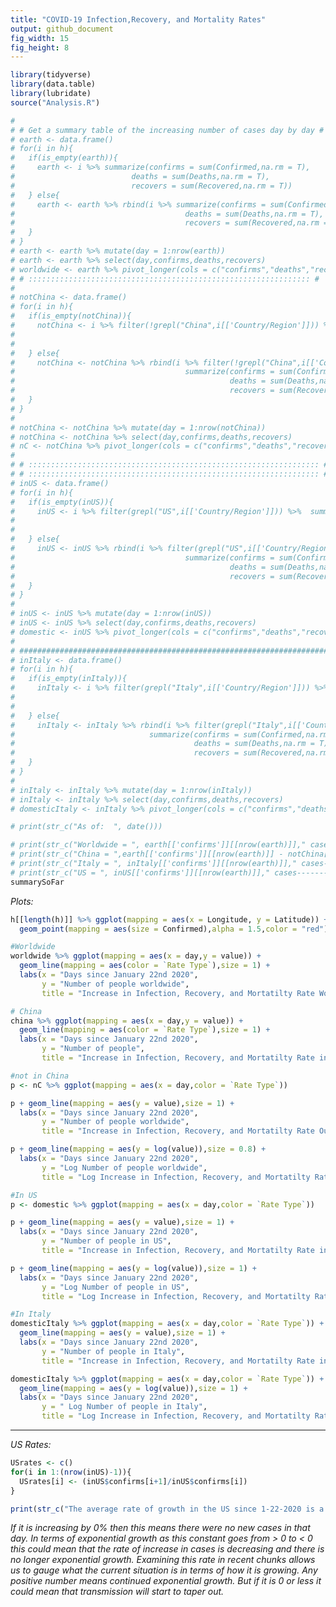 ---
title: "COVID-19 Infection,Recovery, and Mortality Rates"
output: github_document
fig_width: 15
fig_height: 8
---

```{r include=FALSE}
library(tidyverse)
library(data.table)
library(lubridate)
source("Analysis.R")
```


<!-- ```{r include=F} -->
<!-- # downloads all data from 1-22-2020 to today -->
<!-- h <- list() -->
<!-- todayInMarch <- as.numeric(substring(date(),9,10)) -->


<!-- day <- 22:31 -->
<!-- count <- 1 -->
<!-- for(d in day){ -->
<!--   url <- str_c("https://raw.githubusercontent.com/CSSEGISandData/COVID-19/master/csse_covid_19_data/csse_covid_19_daily_reports/01-",d,"-2020.csv") -->
<!--   print(url) -->
<!--   h[[count]] <- fread(url) -->
<!--   count <- count+1 -->
<!-- } -->
<!-- day <- c(str_c("0",1:9),10:29) -->
<!-- for(d in day){ -->
<!--   url <- str_c("https://raw.githubusercontent.com/CSSEGISandData/COVID-19/master/csse_covid_19_data/csse_covid_19_daily_reports/02-",d,"-2020.csv") -->
<!--   print(url) -->
<!--   h[[count]] <- fread(url) -->
<!--   count <- count+1 -->
<!-- } -->
<!-- day <- c(str_c("0",1:9),10:(todayInMarch-1)) -->
<!-- for(d in day){ -->
<!--   url <- str_c("https://raw.githubusercontent.com/CSSEGISandData/COVID-19/master/csse_covid_19_data/csse_covid_19_daily_reports/03-",d,"-2020.csv") -->
<!--   print(url) -->
<!--   h[[count]] <- fread(url) -->
<!--   count <- count+1 -->
<!-- } -->
<!-- ``` -->

```{r include=F}
# 
# # Get a summary table of the increasing number of cases day by day #
# earth <- data.frame()
# for(i in h){
#   if(is_empty(earth)){
#     earth <- i %>% summarize(confirms = sum(Confirmed,na.rm = T),
#                          deaths = sum(Deaths,na.rm = T),
#                          recovers = sum(Recovered,na.rm = T))
#   } else{
#     earth <- earth %>% rbind(i %>% summarize(confirms = sum(Confirmed,na.rm = T),
#                                      deaths = sum(Deaths,na.rm = T),
#                                      recovers = sum(Recovered,na.rm = T)))
#   }
# }
# earth <- earth %>% mutate(day = 1:nrow(earth))
# earth <- earth %>% select(day,confirms,deaths,recovers)
# worldwide <- earth %>% pivot_longer(cols = c("confirms","deaths","recovers"),names_to = "Rate Type")
# # ::::::::::::::::::::::::::::::::::::::::::::::::::::::::::::::: #
# 
# notChina <- data.frame()
# for(i in h){
#   if(is_empty(notChina)){
#     notChina <- i %>% filter(!grepl("China",i[['Country/Region']])) %>%  summarize(confirms = sum(Confirmed,na.rm = T),
#                                                                                    deaths = sum(Deaths,na.rm = T),
#                                                                                    recovers = sum(Recovered,na.rm = T))
#   } else{
#     notChina <- notChina %>% rbind(i %>% filter(!grepl("China",i[['Country/Region']])) %>% 
#                                      summarize(confirms = sum(Confirmed,na.rm = T),
#                                                deaths = sum(Deaths,na.rm = T),
#                                                recovers = sum(Recovered,na.rm = T)))
#   }
# }
# 
# notChina <- notChina %>% mutate(day = 1:nrow(notChina))
# notChina <- notChina %>% select(day,confirms,deaths,recovers)
# nC <- notChina %>% pivot_longer(cols = c("confirms","deaths","recovers"),names_to = "Rate Type")
# 
# # ::::::::::::::::::::::::::::::::::::::::::::::::::::::::::::::::: #
# # ::::::::::::::::::::::::::::::::::::::::::::::::::::::::::::::::: #
# inUS <- data.frame()
# for(i in h){
#   if(is_empty(inUS)){
#     inUS <- i %>% filter(grepl("US",i[['Country/Region']])) %>%  summarize(confirms = sum(Confirmed,na.rm = T),
#                                                                                    deaths = sum(Deaths,na.rm = T),
#                                                                                    recovers = sum(Recovered,na.rm = T))
#   } else{
#     inUS <- inUS %>% rbind(i %>% filter(grepl("US",i[['Country/Region']])) %>% 
#                                      summarize(confirms = sum(Confirmed,na.rm = T),
#                                                deaths = sum(Deaths,na.rm = T),
#                                                recovers = sum(Recovered,na.rm = T)))
#   }
# }
# 
# inUS <- inUS %>% mutate(day = 1:nrow(inUS))
# inUS <- inUS %>% select(day,confirms,deaths,recovers)
# domestic <- inUS %>% pivot_longer(cols = c("confirms","deaths","recovers"),names_to = "Rate Type")
# 
# #########################################################################
# inItaly <- data.frame()
# for(i in h){
#   if(is_empty(inItaly)){
#     inItaly <- i %>% filter(grepl("Italy",i[['Country/Region']])) %>%  summarize(confirms = sum(Confirmed,na.rm = T),
#                                                                            deaths = sum(Deaths,na.rm = T),
#                                                                            recovers = sum(Recovered,na.rm = T))
#   } else{
#     inItaly <- inItaly %>% rbind(i %>% filter(grepl("Italy",i[['Country/Region']])) %>% 
#                              summarize(confirms = sum(Confirmed,na.rm = T),
#                                        deaths = sum(Deaths,na.rm = T),
#                                        recovers = sum(Recovered,na.rm = T)))
#   }
# }
# 
# inItaly <- inItaly %>% mutate(day = 1:nrow(inItaly))
# inItaly <- inItaly %>% select(day,confirms,deaths,recovers)
# domesticItaly <- inItaly %>% pivot_longer(cols = c("confirms","deaths","recovers"),names_to = "Rate Type")

```

```{r echo=FALSE}
# print(str_c("As of:  ", date()))

# print(str_c("Worldwide = ", earth[['confirms']][[nrow(earth)]]," cases-------One Week Ago = ",earth[['confirms']][[nrow(earth)-7]]))
# print(str_c("China = ",earth[['confirms']][[nrow(earth)]] - notChina[['confirms']][[nrow(notChina)]]," cases-------One Week Ago = ",earth[['confirms']][[nrow(earth)-7]] - notChina[['confirms']][[nrow(notChina)-7]]))
# print(str_c("Italy = ", inItaly[['confirms']][[nrow(earth)]]," cases-------One Week Ago = ",inItaly[['confirms']][[nrow(inItaly)-7]]))
# print(str_c("US = ", inUS[['confirms']][[nrow(earth)]]," cases-------One Week Ago = ",inUS[['confirms']][[nrow(inUS)-7]]))
summarySoFar
```

*Plots:*
```{r echo=FALSE,fig.height= 8,fig.width=16}


h[[length(h)]] %>% ggplot(mapping = aes(x = Longitude, y = Latitude)) +
  geom_point(mapping = aes(size = Confirmed),alpha = 1.5,color = "red") + labs(title = "Spatial Map of Number of Cases Depicted as Point Size")

#Worldwide
worldwide %>% ggplot(mapping = aes(x = day,y = value)) + 
  geom_line(mapping = aes(color = `Rate Type`),size = 1) + 
  labs(x = "Days since January 22nd 2020",
       y = "Number of people worldwide",
       title = "Increase in Infection, Recovery, and Mortatilty Rate Worldwide")

# China
china %>% ggplot(mapping = aes(x = day,y = value)) + 
  geom_line(mapping = aes(color = `Rate Type`),size = 1) + 
  labs(x = "Days since January 22nd 2020",
       y = "Number of people",
       title = "Increase in Infection, Recovery, and Mortatilty Rate in China")

#not in China
p <- nC %>% ggplot(mapping = aes(x = day,color = `Rate Type`))

p + geom_line(mapping = aes(y = value),size = 1) + 
  labs(x = "Days since January 22nd 2020",
       y = "Number of people worldwide",
       title = "Increase in Infection, Recovery, and Mortatilty Rate Outside China")

p + geom_line(mapping = aes(y = log(value)),size = 0.8) +
  labs(x = "Days since January 22nd 2020",
       y = "Log Number of people worldwide",
       title = "Log Increase in Infection, Recovery, and Mortatilty Rate Outside China")

#In US
p <- domestic %>% ggplot(mapping = aes(x = day,color = `Rate Type`))

p + geom_line(mapping = aes(y = value),size = 1) +
  labs(x = "Days since January 22nd 2020",
       y = "Number of people in US",
       title = "Increase in Infection, Recovery, and Mortatilty Rate in US")

p + geom_line(mapping = aes(y = log(value)),size = 1) +
  labs(x = "Days since January 22nd 2020",
       y = "Log Number of people in US",
       title = "Log Increase in Infection, Recovery, and Mortatilty Rate in US")

#In Italy
domesticItaly %>% ggplot(mapping = aes(x = day,color = `Rate Type`)) +
  geom_line(mapping = aes(y = value),size = 1) +
  labs(x = "Days since January 22nd 2020",
       y = "Number of people in Italy",
       title = "Increase in Infection, Recovery, and Mortatilty Rate in Italy")

domesticItaly %>% ggplot(mapping = aes(x = day,color = `Rate Type`)) +
  geom_line(mapping = aes(y = log(value)),size = 1) +
  labs(x = "Days since January 22nd 2020",
       y = " Log Number of people in Italy",
       title = "Log Increase in Infection, Recovery, and Mortatilty Rate in Italy")
```
____
*US Rates:*
```{r echo=FALSE}
USrates <- c()
for(i in 1:(nrow(inUS)-1)){
  USrates[i] <- (inUS$confirms[i+1]/inUS$confirms[i])
}

print(str_c("The average rate of growth in the US since 1-22-2020 is a ",(mean(USrates) - 1)," percent increase in confirmed cases daily"))
```

  *If it is increasing by 0% then this means there were no new cases in that day. In terms of exponential growth as this constant goes from  > 0  to  < 0 this could mean that the rate of increase in cases is decreasing and there is no longer exponential growth. Examining this rate in recent chunks allows us to gauge what the current situation is in terms of how it is growing. Any positive number means continued exponential growth. But if it is 0 or less it could mean that transmission will start to taper out.*

